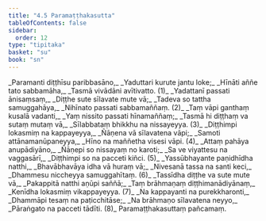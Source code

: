 ```yaml
---
title: "4.5 Paramaṭṭhakasutta"
tableOfContents: false
sidebar:
  order: 12
type: "tipitaka"
basket: "su"
book: "sn"
---
```



<DynamicBreadcrumb />

<Division number="803" book="sn">

<Paragraph number="968" type="verses" book="sn">
_Paramanti diṭṭhīsu paribbasāno,_  
_Yaduttari kurute jantu loke;_  
_Hīnāti aññe tato sabbamāha,_  
_Tasmā vivādāni avītivatto. (1)_  

</Paragraph>

</Division>
<Division number="804" book="sn">

<Paragraph number="969" type="verses" book="sn">
_Yadattanī passati ānisaṃsaṃ,_  
_Diṭṭhe sute sīlavate mute vā;_  
_Tadeva so tattha samuggahāya,_  
_Nihīnato passati sabbamaññaṃ. (2)_  

</Paragraph>

</Division>
<Division number="805" book="sn">

<Paragraph number="970" type="verses" book="sn">
_Taṃ vāpi ganthaṃ kusalā vadanti,_  
_Yaṃ nissito passati hīnamaññaṃ;_  
_Tasmā hi diṭṭhaṃ va sutaṃ mutaṃ vā,_  
_Sīlabbataṃ bhikkhu na nissayeyya. (3)_  

</Paragraph>

</Division>
<Division number="806" book="sn">

<Paragraph number="971" type="verses" book="sn">
_Diṭṭhimpi lokasmiṃ na kappayeyya,_  
_Ñāṇena vā sīlavatena vāpi;_  
_Samoti attānamanūpaneyya,_  
_Hīno na maññetha visesi vāpi. (4)_  

</Paragraph>

</Division>
<Division number="807" book="sn">

<Paragraph number="972" type="verses" book="sn">
_Attaṃ pahāya anupādiyāno,_  
_Ñāṇepi so nissayaṃ no karoti;_  
_Sa ve viyattesu na vaggasārī,_  
_Diṭṭhimpi so na pacceti kiñci. (5)_  

</Paragraph>

</Division>
<Division number="808" book="sn">

<Paragraph number="973" type="verses" book="sn">
_Yassūbhayante paṇidhīdha natthi,_  
_Bhavābhavāya idha vā huraṃ vā;_  
_Nivesanā tassa na santi keci,_  
_Dhammesu niccheyya samuggahītaṃ. (6)_  

</Paragraph>

</Division>
<Division number="809" book="sn">

<Paragraph number="974" type="verses" book="sn">
_Tassīdha diṭṭhe va sute mute vā,_  
_Pakappitā natthi aṇūpi saññā;_  
_Taṃ brāhmaṇaṃ diṭṭhimanādiyānaṃ,_  
_Kenīdha lokasmiṃ vikappayeyya. (7)_  

</Paragraph>

</Division>
<Division number="810" book="sn">

<Paragraph number="975" type="verses" book="sn">
_Na kappayanti na purekkharonti,_  
_Dhammāpi tesaṃ na paṭicchitāse;_  
_Na brāhmaṇo sīlavatena neyyo,_  
_Pāraṅgato na pacceti tādīti. (8)_  


</Paragraph>
</Division>

<Paragraph number="976" type="center" book="sn">
Paramaṭṭhakasuttaṃ pañcamaṃ.
</Paragraph>